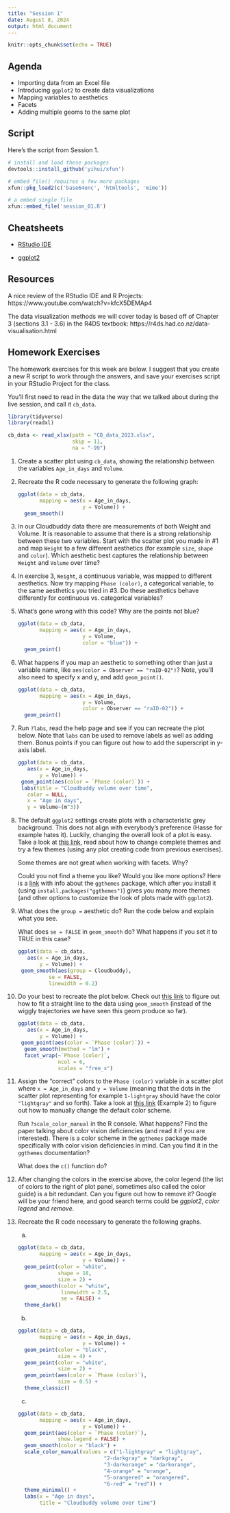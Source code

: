 ```yaml
---
title: "Session 1"
date: August 8, 2024
output: html_document
---
```



```r
knitr::opts_chunk$set(echo = TRUE)
```

## Agenda

* Importing data from an Excel file
* Introducing `ggplot2` to create data visualizations
* Mapping variables to aesthetics 
* Facets
* Adding multiple geoms to the same plot

## Script

Here's the script from Session 1.


```r

# install and load these packages
devtools::install_github('yihui/xfun')

# embed_file() requires a few more packages
xfun::pkg_load2(c('base64enc', 'htmltools', 'mime'))
```

```r
# a embed single file
xfun::embed_file('session_01.R')
```



## Cheatsheets

* [RStudio IDE](https://rstudio.github.io/cheatsheets/rstudio-ide.pdf)

* [ggplot2](https://rstudio.github.io/cheatsheets/data-visualization.pdf)


## Resources

A nice review of the RStudio IDE and R Projects:
https://www.youtube.com/watch?v=kfcX5DEMAp4

The data visualization methods we will cover today is based off of Chapter 3 (sections 3.1 - 3.6) in the R4DS textbook: https://r4ds.had.co.nz/data-visualisation.html


## Homework Exercises

The homework exercises for this week are below. I suggest that you create a new R script to work through the answers, and save your exercises script in your RStudio Project for the class.

You'll first need to read in the data the way that we talked about during the live session, and call it `cb_data`.

```r
library(tidyverse)
library(readxl)

cb_data <- read_xlsx(path = "CB_data_2023.xlsx",
                     skip = 11,
                     na = "-99")

```

1. Create a scatter plot using `cb_data`, showing the relationship between the variables `Age_in_days` and `Volume`. 

1. Recreate the R code necessary to generate the following graph:  

    ```r
    ggplot(data = cb_data, 
           mapping = aes(x = Age_in_days, 
                         y = Volume)) +
      geom_smooth()

    ```

1. In our Cloudbuddy data there are measurements of both Weight and Volume. It is reasonable to assume that there is a strong relationship between these two variables. Start with the scatter plot you made in #1 and map `Weight` to a few different aesthetics (for example `size`, `shape` and `color`). Which aesthetic best captures the relationship between `Weight` and `Volume` over time?   

1. In exercise 3, `Weight`, a continuous variable, was mapped to different aesthetics. Now try mapping `Phase (color)`, a categorical variable, to the same aesthetics you tried in #3. Do these aesthetics behave differently for continuous vs. categorical variables?   

1. What's gone wrong with this code? Why are the points not blue?  

    ```r
    ggplot(data = cb_data, 
           mapping = aes(x = Age_in_days, 
                         y = Volume, 
                         color = "blue")) + 
      geom_point()
    ```

1. What happens if you map an aesthetic to something other than just a variable name, like `aes(color = Observer == "raID-02")`? Note, you'll also need to specify x and y, and add `geom_point()`.

    ```r
    ggplot(data = cb_data, 
           mapping = aes(x = Age_in_days, 
                         y = Volume, 
                         color = Observer == "raID-02")) + 
      geom_point()
    ```

1. Run `?labs`, read the help page and see if you can recreate the plot below. Note that `labs` can be used to remove labels as well as adding them. Bonus points if you can figure out how to add the superscript in y-axis label.  

    ```r
ggplot(data = cb_data,
       aes(x = Age_in_days,
           y = Volume)) +
  geom_point(aes(color = `Phase (color)`)) +
  labs(title = "Cloudbuddy volume over time",
       color = NULL,
       x = "Age in days", 
       y = Volume~(m^3))

    ```


1. The default `ggplot2` settings create plots with a characteristic grey background. This does not align with everybody's preference (Hasse for example hates it). Luckily, changing the overall look of a plot is easy. Take a look at [this link](https://ggplot2.tidyverse.org/reference/ggtheme.html), read about how to change complete themes and try a few themes (using any plot creating code from previous exercises).

    Some themes are not great when working with facets. Why?
    
    Could you not find a theme you like? Would you like more options? Here is a [link](https://yutannihilation.github.io/allYourFigureAreBelongToUs/ggthemes/) with info about the `ggthemes` package, which after you install it (using `install.packages("ggthemes")`) gives you many more themes (and other options to customize the look of plots made with `ggplot2`).
    
1. What does the `group =` aesthetic do? Run the code below and explain what you see. 

    What does `se = FALSE` in `geom_smooth` do? What happens if you set it to TRUE in this case?

    ```r
ggplot(data = cb_data,
       aes(x = Age_in_days,
           y = Volume)) +
  geom_smooth(aes(group = Cloudbuddy),
              se = FALSE, 
              linewidth = 0.2)
    ```

1. Do your best to recreate the plot below. Check out [this link](https://www.datanovia.com/en/blog/how-to-plot-a-smooth-line-using-ggplot2/) to figure out how to fit a straight line to the data using `geom_smooth` (instead of the wiggly trajectories we have seen this geom produce so far).

    ```r
ggplot(data = cb_data,
       aes(x = Age_in_days,
           y = Volume)) +
  geom_point(aes(color = `Phase (color)`)) +
      geom_smooth(method = "lm") +
      facet_wrap(~`Phase (color)`, 
                 ncol = 6, 
                 scales = "free_x")

    ```


1. Assign the "correct" colors to the `Phase (color)` variable in a scatter plot where `x = Age_in_days` and `y = Volume` (meaning that the dots in the scatter plot representing for example `1-lightgray` should have the color `"lightgray"` and so forth). Take a look at [this link](https://www.statology.org/color-by-factor-ggplot2/) (Example 2) to figure out how to manually change the default color scheme.

    Run `?scale_color_manual` in the R console. What happens? Find the paper talking about color vision deficiencies (and read it if you are interested). There is a color scheme in the `ggthemes` package made specifically with color vision deficiencies in mind. Can you find it in the `ggthemes` documentation?
    
    What does the `c()` function do?
    
1. After changing the colors in the exercise above, the color legend (the list of colors to the right of plot panel, sometimes also called the color guide) is a bit redundant. Can you figure out how to remove it? Google will be your friend here, and good search terms could be *ggplot2*, *color legend* and *remove*. 

1. Recreate the R code necessary to generate the following graphs.  

    a.
    
    ```r
    ggplot(data = cb_data, 
           mapping = aes(x = Age_in_days, 
                         y = Volume)) +
      geom_point(color = "white", 
                 shape = 18, 
                 size = 2) +
      geom_smooth(color = "white", 
                  linewidth = 2.5, 
                  se = FALSE) +
      theme_dark()

    ```
    
    b.
    
    ```r
    ggplot(data = cb_data, 
           mapping = aes(x = Age_in_days, 
                         y = Volume)) +
      geom_point(color = "black", 
                 size = 4) +
      geom_point(color = "white",
                 size = 2) +
      geom_point(aes(color = `Phase (color)`),
                 size = 0.5) +
      theme_classic()

    ```
    
    c.
    
    ```r
    ggplot(data = cb_data, 
           mapping = aes(x = Age_in_days, 
                         y = Volume)) +
      geom_point(aes(color = `Phase (color)`),
                 show.legend = FALSE) +
      geom_smooth(color = "black") +
      scale_color_manual(values = c("1-lightgray" = "lightgray",
                                "2-darkgray" = "darkgray",
                                "3-darkorange" = "darkorange",
                                "4-orange" = "orange",
                                "5-orangered" = "orangered",
                                "6-red" = "red")) +
      theme_minimal() +
      labs(x = "Age in days", 
           title = "Cloudbuddy volume over time")

    ```
    
    